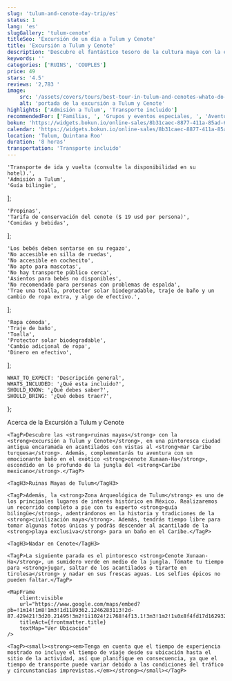 ```yaml
---
slug: 'tulum-and-cenote-day-trip/es'
status: 1
lang: 'es'
slugGallery: 'tulum-cenote'
titleSeo: 'Excursión de un día a Tulum y Cenote'
title: 'Excursión a Tulum y Cenote'
description: 'Descubre el fantástico tesoro de la cultura maya con la excursión a Tulum y Cenote, explora todos los secretos y nada en un hermoso cenote.'
keywords: ''
categories: ['RUINS', 'COUPLES']
price: 49
stars: '4.5'
reviews: '2,783 '
image:
    src: '/assets/covers/tours/best-tour-in-tulum-and-cenotes-whato-do-in-cancun.webp'
    alt: 'portada de la excursión a Tulum y Cenote'
highlights: ['Admisión a Tulum', 'Transporte incluido']
recommendedFor: ['Familias, ', 'Grupos y eventos especiales, ', 'Aventureros']
bokun: 'https://widgets.bokun.io/online-sales/8b31caec-8877-411a-85ad-682828170619/experience/670339?partialView=1'
calendar: 'https://widgets.bokun.io/online-sales/8b31caec-8877-411a-85ad-682828170619/experience-calendar/670339'
location: 'Tulum, Quintana Roo'
duration: '8 horas'
transportation: 'Transporte incluido'
---
```



    'Transporte de ida y vuelta (consulte la disponibilidad en su hotel).',
    'Admisión a Tulum',
    'Guía bilingüe',
];

    'Propinas',
    'Tarifa de conservación del cenote ($ 19 usd por persona)',
    'Comidas y bebidas',
];

    'Los bebés deben sentarse en su regazo',
    'No accesible en silla de ruedas',
    'No accesible en cochecito',
    'No apto para mascotas',
    'No hay transporte público cerca',
    'Asientos para bebés no disponibles',
    'No recomendado para personas con problemas de espalda',
    'Trae una toalla, protector solar biodegradable, traje de baño y un cambio de ropa extra, y algo de efectivo.',
];

    'Ropa cómoda',
    'Traje de baño',
    'Toalla',
    'Protector solar biodegradable',
    'Cambio adicional de ropa',
    'Dinero en efectivo',
];

    WHAT_TO_EXPECT: 'Descripción general',
    WHATS_INCLUDED: '¿Qué esta incluido?',
    SHOULD_KNOW: '¿Qué debes saber?',
    SHOULD_BRING: '¿Qué debes traer?',
};

<TulumCenotesPrices lang={frontmatter.lang} />

<Accordion client:visible title={titles.WHAT_TO_EXPECT} idHash="whatToExpect">
    <TagH2>Acerca de la Excursión a Tulum y Cenote</TagH2>

    <TagP>Descubre las <strong>ruinas mayas</strong> con la <strong>excursión a Tulum y Cenote</strong>, en una pintoresca ciudad antigua encaramada en acantilados con vistas al <strong>mar Caribe turquesa</strong>. Además, complementarás tu aventura con un emocionante baño en el exótico <strong>cenote Xunaan-Ha</strong>, escondido en lo profundo de la jungla del <strong>Caribe mexicano</strong>.</TagP>

    <TagH3>Ruinas Mayas de Tulum</TagH3>

    <TagP>Además, la <strong>Zona Arqueológica de Tulum</strong> es uno de los principales lugares de interés histórico en México. Realizaremos un recorrido completo a pie con tu experto <strong>guía bilingüe</strong>, adentrándonos en la historia y tradiciones de la <strong>civilización maya</strong>. Además, tendrás tiempo libre para tomar algunas fotos únicas y podrás descender al acantilado de la <strong>playa exclusiva</strong> para un baño en el Caribe.</TagP>

    <TagH3>Nadar en Cenote</TagH3>

    <TagP>La siguiente parada es el pintoresco <strong>Cenote Xunaan-Ha</strong>, un sumidero verde en medio de la jungla. Tómate tu tiempo para <strong>jugar, saltar de los acantilados o tirarte en tirolesa</strong> y nadar en sus frescas aguas. Los selfies épicos no pueden faltar.</TagP>

    <MapFrame
        client:visible
        url="https://www.google.com/maps/embed?pb=!1m14!1m8!1m3!1d1189362.1246283113!2d-87.429421!3d20.21495!3m2!1i1024!2i768!4f13.1!3m3!1m2!1s0x8f4fd17d16293265%3A0xff68d6fca492c963!2sTulum!5e1!3m2!1ses!2smx!4v1703787415707!5m2!1ses!2smx"
        titleAct={frontmatter.title}
        textMap="Ver Ubicación"
    />
</Accordion>

<Accordion client:visible title={titles.WHATS_INCLUDED} idHash="whatsIncluded">
    <Inclusions includes={includes} notIncludes={notIncludes} />

    <TagP><small><strong><em>Tenga en cuenta que el tiempo de experiencia mostrado no incluye el tiempo de viaje desde su ubicación hasta el sitio de la actividad, así que planifique en consecuencia, ya que el tiempo de transporte puede variar debido a las condiciones del tráfico y circunstancias imprevistas.</em></strong></small></TagP>
</Accordion>

<Accordion client:visible title={titles.SHOULD_KNOW} idHash="whatYouShouldKnow">
    <ShouldKnow shouldKnow={shouldKnow} />
</Accordion>

<Accordion client:visible title={titles.SHOULD_BRING} idHash="whatYouShouldBring">
    <ShouldBring shouldBring={shouldBring} />
</Accordion>
